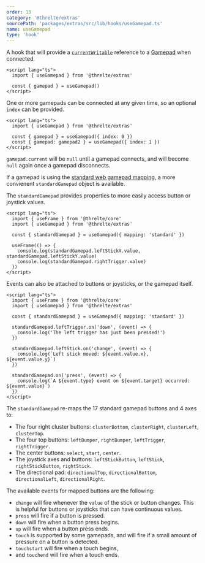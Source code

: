 ```yaml
---
order: 13
category: '@threlte/extras'
sourcePath: 'packages/extras/src/lib/hooks/useGamepad.ts'
name: useGamepad
type: 'hook'
---
```


A hook that will provide a [`currentWritable`](/docs/reference/core/utilities#currentwritable) reference to a [Gamepad](https://developer.mozilla.org/en-US/docs/Web/API/Gamepad) when connected.

```svelte
<script lang="ts">
  import { useGamepad } from '@threlte/extras'

  const { gamepad } = useGamepad()
</script>
```

One or more gamepads can be connected at any given time, so an optional `index` can be provided.

```svelte
<script lang="ts">
  import { useGamepad } from '@threlte/extras'

  const { gamepad } = useGamepad({ index: 0 })
  const { gamepad: gamepad2 } = useGamepad({ index: 1 })
</script>
```

`gamepad.current` will be `null` until a gamepad connects, and will become `null` again once a gamepad disconnects.

If a gamepad is using the [standard web gamepad mapping](https://w3c.github.io/gamepad/#remapping), a more convienent `standardGamepad` object is available.

The `standardGamepad` provides properties to more easily access button or joystick values.

```svelte
<script lang="ts">
  import { useFrame } from '@threlte/core'
  import { useGamepad } from '@threlte/extras'

  const { standardGamepad } = useGamepad({ mapping: 'standard' })
  
  useFrame(() => {
    console.log(standardGamepad.leftStickX.value, standardGamepad.leftStickY.value)
    console.log(standardGamepad.rightTrigger.value)
  })
</script>
```

Events can also be attached to buttons or joysticks, or the gamepad itself.

```svelte
<script lang="ts">
  import { useFrame } from '@threlte/core'
  import { useGamepad } from '@threlte/extras'

  const { standardGamepad } = useGamepad({ mapping: 'standard' })
  
  standardGamepad.leftTrigger.on('down', (event) => {
    console.log('The left trigger has just been pressed!')
  })

  standardGamepad.leftStick.on('change', (event) => {
    console.log(`Left stick moved: ${event.value.x}, ${event.value.y}`)
  })
  
  standardGamepad.on('press', (event) => {
    console.log(`A ${event.type} event on ${event.target} occurred: ${event.value}`)
  })
</script>
```

The `standardGamepad` re-maps the 17 standard gamepad buttons and 4 axes to:

* The four right cluster buttons: `clusterBottom`, `clusterRight`, `clusterLeft`, `clusterTop`.
* The four top buttons: `leftBumper`, `rightBumper`, `leftTrigger`, `rightTrigger`.
* The center buttons: `select`, `start`, `center`.
* The joystick axes and buttons: `leftStickButton`, `leftStick`, `rightStickButton`, `rightStick`.
* The directional pad: `directionalTop`, `directionalBottom`, `directionalLeft`, `directionalRight`.

The available events for mapped buttons are the following:

* `change` will fire whenever the `value` of the stick or button changes. This is helpful for buttons or joysticks that can have continuous values.
* `press` will fire if a button is pressed.
* `down` will fire when a button press begins.
* `up` will fire when a button press ends. 
* `touch` is supported by some gamepads, and will fire if a small amount of pressure on a button is detected.
* `touchstart` will fire when a touch begins,
* and `touchend` will fire when a touch ends.
